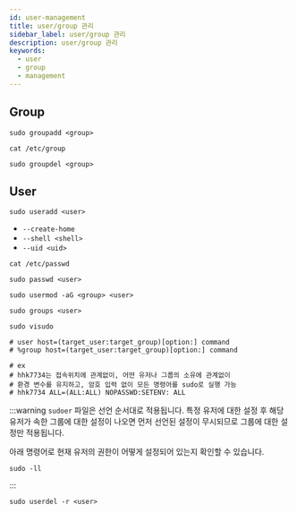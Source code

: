 ```yaml
---
id: user-management
title: user/group 관리
sidebar_label: user/group 관리
description: user/group 관리
keywords:
  - user
  - group
  - management
---
```


## Group

```shell
sudo groupadd <group>
```

```shell
cat /etc/group
```

```shell
sudo groupdel <group>
```

## User

```shell
sudo useradd <user>
```

- `--create-home`
- `--shell <shell>`
- `--uid <uid>`

```shell
cat /etc/passwd
```

```shell
sudo passwd <user>
```

```shell
sudo usermod -aG <group> <user>
```

```shell
sudo groups <user>
```

```shell
sudo visudo
```

```shell
# user host=(target_user:target_group)[option:] command
# %group host=(target_user:target_group)[option:] command

# ex
# hhk7734는 접속위치에 관계없이, 어떤 유저나 그룹의 소유에 관계없이
# 환경 변수를 유지하고, 암호 입력 없이 모든 명령어를 sudo로 실행 가능
# hhk7734 ALL=(ALL:ALL) NOPASSWD:SETENV: ALL
```

:::warning
`sudoer` 파일은 선언 순서대로 적용됩니다. 특정 유저에 대한 설정 후 해당 유저가 속한 그룹에 대한 설정이 나오면 먼저 선언된 설정이 무시되므로 그룹에 대한 설정만 적용됩니다.

아래 명령어로 현재 유저의 권한이 어떻게 설정되어 있는지 확인할 수 있습니다.

```shell
sudo -ll
```

:::

```shell
sudo userdel -r <user>
```
